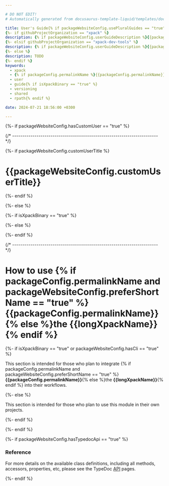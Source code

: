 ```yaml
---

# DO NOT EDIT!
# Automatically generated from docusaurus-template-liquid/templates/docusaurus.

title: User's Guide{% if packageWebsiteConfig.usePluralGuides == "true" %}s{% endif %}
{%- if githubProjectOrganization == "xpack" %}
description: {% if packageWebsiteConfig.userGuideDescription %}{{packageWebsiteConfig.userGuideDescription}}{% else %}User information, including how to integrate it in a project, how to instantiate objects, how to call various functions.{% endif %}
{%- elsif githubProjectOrganization == "xpack-dev-tools" %}
description: {% if packageWebsiteConfig.userGuideDescription %}{{packageWebsiteConfig.userGuideDescription}}{% else %}User information, including the versioning scheme, usage of shared libraries, and RPATH configuration on GNU/Linux.{% endif %}
{%- else %}
description: TODO
{%- endif %}
keywords:
  - xpack
  - {% if packageConfig.permalinkName %}{{packageConfig.permalinkName}}{% else %}{{packageName}}{% endif %}
  - user
  - guide{% if isXpackBinary == "true" %}
  - versioning
  - shared
  - rpath{% endif %}

date: 2024-07-21 18:56:00 +0300

---
```


{%- if packageWebsiteConfig.hasCustomUser == "true" %}


{/* ------------------------------------------------------------------------ */}

{%- if packageWebsiteConfig.customUserTitle %}

# {{packageWebsiteConfig.customUserTitle}}

{%- endif %}

<ProjectContent />

{%- else %}

{%- if isXpackBinary == "true" %}


{%- else %}


{%- endif %}

{/* ------------------------------------------------------------------------ */}

# How to use {% if packageConfig.permalinkName and packageWebsiteConfig.preferShortName == "true" %}{{packageConfig.permalinkName}}{% else %}the {{longXpackName}}{% endif %}

{%- if isXpackBinary == "true" or packageWebsiteConfig.hasCli == "true" %}

This section is intended for those who plan to integrate
{% if packageConfig.permalinkName and packageWebsiteConfig.preferShortName == "true" %}**{{packageConfig.permalinkName}}**{% else %}the **{{longXpackName}}**{% endif %} into their workflows.

{%- else %}

This section is intended for those who plan to use this
module in their
own projects.

{%- endif %}

<Content />

{%- endif %}

{%- if packageWebsiteConfig.hasTypedocApi == "true" %}

### Reference

For more details on the available class definitions, including all methods,
accessors, properties, etc,
please see the TypeDoc
[API](/docs/api/) pages.

{%- endif %}
